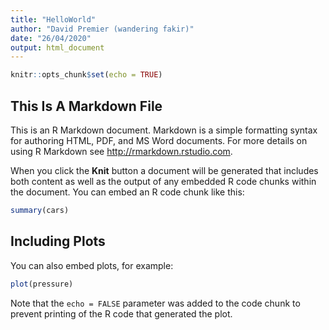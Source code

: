 ```yaml
---
title: "HelloWorld"
author: "David Premier (wandering fakir)"
date: "26/04/2020"
output: html_document
---
```


```r
knitr::opts_chunk$set(echo = TRUE)
```

## This Is A Markdown File 

This is an R Markdown document. Markdown is a simple formatting syntax for authoring HTML, PDF, and MS Word documents. For more details on using R Markdown see <http://rmarkdown.rstudio.com>.

When you click the **Knit** button a document will be generated that includes both content as well as the output of any embedded R code chunks within the document. You can embed an R code chunk like this:

```r
summary(cars)
```

## Including Plots

You can also embed plots, for example:

```r
plot(pressure)
```

Note that the `echo = FALSE` parameter was added to the code chunk to prevent printing of the R code that generated the plot.
